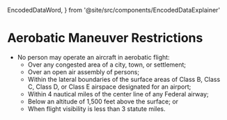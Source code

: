   EncodedDataWord,
} from '@site/src/components/EncodedDataExplainer'

# Aerobatic Maneuver Restrictions

- No person may operate an aircraft in aerobatic flight:
  - Over any congested area of a city, town, or settlement;
  - Over an open air assembly of persons;
  - Within the lateral boundaries of the surface areas of Class B, Class C,
    Class D, or Class E airspace designated for an airport;
  - Within 4 nautical miles of the center line of any Federal airway;
  - Below an altitude of 1,500 feet above the surface; or
  - When flight visibility is less than 3 statute miles.

<Reg part="91.303" />
<Reg part="91.307" />
